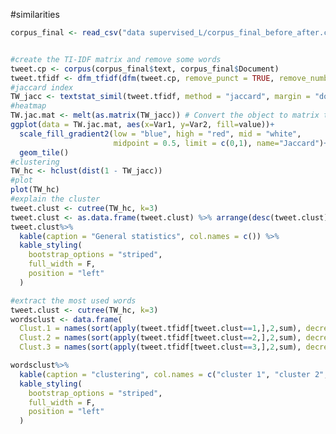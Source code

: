 #similarities

```r
corpus_final <- read_csv("data supervised_L/corpus_final_before_after.csv")


#create the TI-IDF matrix and remove some words 
tweet.cp <- corpus(corpus_final$text, corpus_final$Document)
tweet.tfidf <- dfm_tfidf(dfm(tweet.cp, remove_punct = TRUE, remove_numbers=TRUE, remove = c("u","polowczyk", "xdzz","dylan", "amp", "tune", "garland", "t","co", "https","gsfsgh","et", "http", "gsfsghkmdm", "eoxt", stopwords("english"))))
#jaccard index
TW_jacc <- textstat_simil(tweet.tfidf, method = "jaccard", margin = "documents")
#heatmap
TW.jac.mat <- melt(as.matrix(TW_jacc)) # Convert the object to matrix then to data frame 
ggplot(data = TW.jac.mat, aes(x=Var1, y=Var2, fill=value))+
  scale_fill_gradient2(low = "blue", high = "red", mid = "white", 
                       midpoint = 0.5, limit = c(0,1), name="Jaccard")+
  geom_tile()
#clustering
TW_hc <- hclust(dist(1 - TW_jacc))
#plot
plot(TW_hc)
#explain the cluster
tweet.clust <- cutree(TW_hc, k=3)
tweet.clust <- as.data.frame(tweet.clust) %>% arrange(desc(tweet.clust))
tweet.clust%>% 
  kable(caption = "General statistics", col.names = c()) %>%
  kable_styling(
    bootstrap_options = "striped",
    full_width = F,
    position = "left"
  )

#extract the most used words
tweet.clust <- cutree(TW_hc, k=3)
wordsclust <- data.frame(
  Clust.1 = names(sort(apply(tweet.tfidf[tweet.clust==1,],2,sum), decreasing = TRUE)[1:8]),
  Clust.2 = names(sort(apply(tweet.tfidf[tweet.clust==2,],2,sum), decreasing = TRUE)[1:8]),
  Clust.3 = names(sort(apply(tweet.tfidf[tweet.clust==3,],2,sum), decreasing = TRUE)[1:8])) 

wordsclust%>% 
  kable(caption = "clustering", col.names = c("cluster 1", "cluster 2", "cluster 3")) %>%
  kable_styling(
    bootstrap_options = "striped",
    full_width = F,
    position = "left"
  )
```

